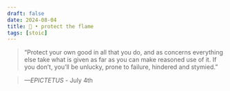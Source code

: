 ```yaml
---
draft: false 
date: 2024-08-04
title: 🗿 • protect the flame
tags: [stoic]
---
```


>  “Protect your own good in all that you do, and as concerns everything else take what is given as far as you can make reasoned use of it. If you don’t, you’ll be unlucky, prone to failure, hindered and stymied.”

> *—EPICTETUS* - July 4th